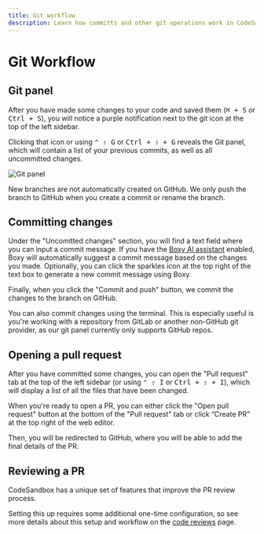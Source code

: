 ---
title: Git workflow 
description: Learn how committs and other git operations work in CodeSandbox.
---



# Git Workflow

## Git panel

After you have made some changes to your code and saved them (<kbd>⌘ + S</kbd> or <kbd>Ctrl + S</kbd>), you will notice a purple notification next to the git icon at the top of the left sidebar.

Clicking that icon or using <kbd>⌃ ⇧ G</kbd> or <kbd>Ctrl + ⇧ + G</kbd> reveals the Git panel, which will contain a list of your previous commits, as well as all uncommitted changes.

![Git panel](../../images/git-panel.png)

<Callout emoji="⚠️">New branches are not automatically created on GitHub. We only push the branch to GitHub when you create a commit or rename the branch.</Callout>

## Committing changes

Under the "Uncomitted changes" section, you will find a text field where you can input a commit message. If you have the [Boxy AI assistant](/learn/boxy/overview) enabled, Boxy will automatically suggest a commit message based on the changes you made. Optionally, you can click the sparkles icon at the top right of the text box to generate a new commit message using Boxy.

Finally, when you click the "Commit and push" button, we commit the changes to the branch on GitHub.

<Callout emoji="💡">You can also commit changes using the terminal. This is especially useful is you're working with a repository from GitLab or another non-GitHub git provider, as our git panel currently only supports GitHub repos.</Callout>

## Opening a pull request

After you have committed some changes, you can open the "Pull request" tab at the top of the left sidebar (or using <kbd>⌃ ⇧ I</kbd> or <kbd>Ctrl + ⇧ + I</kbd>), which will display a list of all the files that have been changed.

When you're ready to open a PR, you can either click the "Open pull request" button at the bottom of the "Pull request" tab or click “Create PR” at the top right of the web editor.

Then, you will be redirected to GitHub, where you will be able to add the final details of the PR.

## Reviewing a PR

CodeSandbox has a unique set of features that improve the PR review process.

Setting this up requires some additional one-time configuration, so see more details about this setup and workflow on the [code reviews](/learn/repositories/review) page.